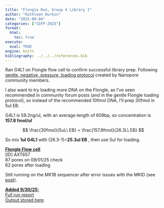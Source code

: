 ```yaml
---
title: "Flongle Run, Group 4 Library 1"
author: "Kathleen Durkin"
date: "2025-09-04"
categories: ["SIFP-2025"]
format:
  html:
    toc: true
execute: 
  eval: TRUE
engine: knitr
bibliography: ../../../references.bib
---
```


Ran G4L1 on Flongle flow cell to confirm successful library prep. Following [gentle, negative, pressure, loading protocol](./protocols/Flow_Cell_Loading_Flongle_2025-Jun-12.pdf) created by Nanopore community members.

I also want to try loading more DNA on the Flongle, as I've seen recommended in community forum posts (and in the gentle Flongle loading protocol), so instead of the recommended 10fmol DNA, I'll prep 30fmol in 5ul EB.

G4L1 is 59.2ng/ul, with an average length of 609bp, so concentration is **157.8 fmol/ul**

$$
\frac{30fmol}{5uL\ EB} = \frac{157.8fmol}{26.3L\ EB}
$$

So mix **1ul G4L1** with (26.3-1)=**25.3ul EB** , then use 5ul for loading.

[**Flongle Flow cell**]{.underline}\
\[ID\] AXT657\
87 pores on 09/01/25 check\
62 pores after loading

Still running on the MK1B sequencer after error issues with the MKID (see [post](./2025_09_02_minion_G2L3.qmd)).

[**Added 9/30/25:\
**]{.underline}[Full run report](https://gannet.fish.washington.edu/kdurkin1/SIFP_2025/Group4_Flongle/Library1/20250904_2022_MN47571_AXT657_1336ce16/report_AXT657_20250904_2025_1336ce16.html)\
[Output stored here](https://gannet.fish.washington.edu/kdurkin1/SIFP_2025/Group4_Flongle/Library1/)
